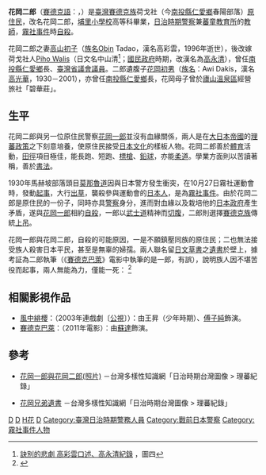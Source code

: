 {{japanese|japanese=花岡 二郎|kana=はなおか にろう|romaji=Hanaoka Nirō}}
'''花岡二郎'''（[[賽德克語|賽德克語]]：{{lang|trv|'''Dakis Nawi'''}}，{{bd|？年||1930年}}）是[[臺灣|臺灣]][[賽德克族|賽德克族]]荷戈社（今[[南投縣|南投縣]][[仁愛鄉|仁愛鄉]]春陽部落）[[台灣原住民|原住民]]，改名花岡二郎，[[南投縣埔里鎮埔里國民小學|埔里小學校]]高等科畢業，[[台灣日治時期|日治時期]][[日本警察|警察]]兼[[蕃童教育所|蕃童教育所]]的[[教師|教師]]，[[霧社事件|霧社事件]]時[[自殺|自殺]]。

花岡二郎之妻[[高山初子|高山初子]]（[[臺灣原住民命名文化|族名]]Obin Tadao，漢名高彩雲，1996年逝世），後改嫁荷戈社人[[Piho_Walis|Piho Walis]]（日文名中山清<ref>[https://tmantu.wordpress.com/2011/08/26/%E9%9C%A7%E7%A4%BE%E4%BA%8B%E4%BB%B6%E7%89%B9%E8%BC%AF-%E8%A8%A3%E5%88%A5%E7%9A%84%E6%82%B2%E5%8A%87/ 訣別的悲劇 高彩雲口述、高永清紀錄] {{Wayback|url=https://tmantu.wordpress.com/2011/08/26/%E9%9C%A7%E7%A4%BE%E4%BA%8B%E4%BB%B6%E7%89%B9%E8%BC%AF-%E8%A8%A3%E5%88%A5%E7%9A%84%E6%82%B2%E5%8A%87/ |date=20170510173159 }}，圖四</ref>；[[國民政府|國民政府]]時期，改漢名為[[高永清|高永清]]），曾任[[南投縣|南投縣]][[仁愛鄉|仁愛鄉]]長、[[臺灣省議會|臺灣省議會]][[議員|議員]]。二郎遺腹子[[花岡初男|花岡初男]]（[[臺灣原住民命名文化|族名]]：Awi Dakis，漢名[[高光華|高光華]]，1930－2001），亦曾任[[南投縣|南投縣]][[仁愛鄉|仁愛鄉]]長，花岡母子曾於[[廬山溫泉區|廬山溫泉區]]經營旅社「碧華莊」。

==生平==
{{seealso|霧社事件}}

花岡二郎與另一位原住民警察[[花岡一郎|花岡一郎]]並沒有血緣關係，兩人是在[[大日本帝國|大日本帝國]]的[[理蕃政策|理蕃政策]]之下刻意培養，使原住民接受[[日本文化|日本文化]]的樣板人物。花岡二郎善於[[體育|體育]]活動，[[田徑|田徑]]項目極佳，能長跑、短跑、[[標槍|標槍]]、[[鉛球|鉛球]]，亦能[[柔道|柔道]]。學業方面則以苦讀著稱，善於[[書法|書法]]。

1930年馬赫坡部落頭目[[莫那魯道|莫那魯道]]因與日本警方發生衝突，在10月27日霧社運動會時，發動[[起事|起事]]，大行[[出草|出草]]，襲殺參與運動會的[[日本人|日本人]]，是為[[霧社事件|霧社事件]]。由於花岡二郎是原住民的一份子，同時亦具[[警察|警察]]身分，進而對血緣以及栽培他的[[日本政府|日本政府]]產生矛盾，遂與[[花岡一郎|花岡一郎]]相約[[自殺|自殺]]，一郎以[[武士道|武士道]]精神而[[切腹|切腹]]，二郎則選擇[[賽德克族|賽德克族]]傳統[[上吊|上吊]]。

花岡一郎與花岡二郎，自殺的可能原因，一是不願鎮壓同族的原住民；二也無法接受族人殺害日本平民，甚至是無辜的婦孺。兩人聯名留[[日文|日文]][[草書|草書]]之[[遺書|遺書]]於壁上，據考証為二郎執筆（《[[賽德克巴萊|賽德克巴萊]]》電影中執筆的是一郎，有誤），說明族人因不堪苦役而起事，兩人無能為力，僅能一死：
{{quote|
「花岡兩（花岡兩人的聲明）

我等不得不離開此世界。此為[[蕃人|蕃人]]因苦於勞役過多，終於爆發長久公憤之事件。我等也被蕃人[[拘捕|拘捕]]，終至無可如何。昭和五年十月二十七日午前九時。

由於蕃人在各方面皆有守備，[[郡守|郡守]]以下職員全部死於[[公學校|公學校]]方面矣。」

{{lang|ja|原文：

「花岡兩。

我等は此の世を去らねばならぬ。蕃人の公憤は出役が多い為に、こんな事件になりました。我等も蕃人達に捕われ、如何する事も出来ません。昭和五年拾月貳拾七日午前九時。

蕃人は各方面に守つて居ますから、郡守以下職員全部公学校方面に死せり。」}}
}}<ref>{{Cite web|url=https://tmantu.wordpress.com/2011/08/26/%e9%9c%a7%e7%a4%be%e4%ba%8b%e4%bb%b6%e7%89%b9%e8%bc%af-%e8%a8%a3%e5%88%a5%e7%9a%84%e6%82%b2%e5%8a%87/|title=霧社事件特輯 訣別的悲劇|accessdate=2016-12-21|date=2011-08-26|last=tmantu|work=臺灣與海洋亞洲|archive-date=2016-12-21|archive-url=https://web.archive.org/web/20161221192006/https://tmantu.wordpress.com/2011/08/26/%e9%9c%a7%e7%a4%be%e4%ba%8b%e4%bb%b6%e7%89%b9%e8%bc%af-%e8%a8%a3%e5%88%a5%e7%9a%84%e6%82%b2%e5%8a%87/|dead-url=yes}}</ref>

==相關影視作品==
*[[風中緋櫻|風中緋櫻]]：（2003年連戲劇〔[[公視|公視]]〕）：由王昇（少年時期）、[[傅子純|傅子純]]飾演。
*[[賽德克巴萊|賽德克巴萊]]：（2011年電影）：由[[蘇達|蘇達]]飾演。

==參考==
{{Reflist}}
*{{zh-tw}}[http://knowledge.teldap.tw/knowledge/embed/holding-embed.php?entryId=2929 花岡一郎與花岡二郎(照片)] {{Wayback|url=http://knowledge.teldap.tw/knowledge/embed/holding-embed.php?entryId=2929 |date=20110923173742 }}－台灣多樣性知識網「日治時期台灣圖像 > 理蕃紀錄」
*{{zh-tw}}[http://knowledge.teldap.tw/knowledge/embed/holding-embed.php?entryId=2932 花岡兄弟遺書] {{Wayback|url=http://knowledge.teldap.tw/knowledge/embed/holding-embed.php?entryId=2932 |date=20110923173747 }}－台灣多樣性知識網「日治時期台灣圖像 > 理蕃紀錄」

[[Category:1930年逝世|D]]
[[Category:賽德克族人|D]]
[[Category:台灣日治時期人物|H花]]
[[Category:臺灣自殺者|D]]
[[Category:臺灣日治時期警務人員|Category:臺灣日治時期警務人員]]
[[Category:戰前日本警察|Category:戰前日本警察]]
[[Category:霧社事件人物|Category:霧社事件人物]]